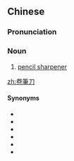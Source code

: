 {{also|卷笔刀}}
==Chinese==
{{zh-forms|s=卷笔刀}}

===Pronunciation===
{{zh-pron
|m=juǎnbǐdāo
|cat=n
}}

===Noun===
{{zh-noun}}

# [[pencil sharpener]]

[[zh:卷筆刀]]

====Synonyms====
* {{zh-l|筆刨}}
* {{zh-l|卷筆刀|tr=juǎnbǐdāo}}
* {{zh-l|鉛筆刀}}
* {{zh-l|鉛筆刨}}
* {{zh-l|削筆刀}}
* {{zh-l|削鉛筆機}}